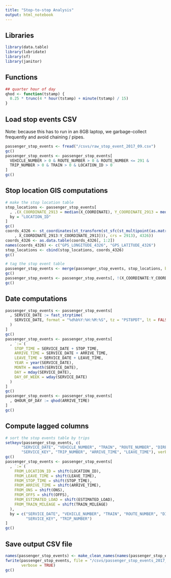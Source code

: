 ```yaml
---
title: "Stop-to-stop Analysis"
output: html_notebook
---
```


## Libraries
```r
library(data.table)
library(lubridate)
library(sf)
library(janitor)

```

## Functions
```r
## quarter hour of day
qhod <- function(tstamp) {
  0.25 * trunc(4 * hour(tstamp) + minute(tstamp) / 15)
}

```

## Load stop events CSV
Note: because this has to run in an 8GB laptop, we garbage-collect frequently and avoid chaining
/ pipes.
```r
passenger_stop_events <- fread("/csvs/raw_stop_event_2017_09.csv")
gc()
passenger_stop_events <- passenger_stop_events[
  VEHICLE_NUMBER > 0 & ROUTE_NUMBER > 0 & ROUTE_NUMBER <= 291 &
  TRIP_NUMBER > 0 & TRAIN > 0 & LOCATION_ID > 0
]
gc()
```

## Stop location GIS computations
```r
# make the stop location table
stop_locations <- passenger_stop_events[
  , .(X_COORDINATE_2913 = median(X_COORDINATE), Y_COORDINATE_2913 = median(Y_COORDINATE)),
  by = "LOCATION_ID"
]
gc()
coords_4326 <- st_coordinates(st_transform(st_sfc(st_multipoint(as.matrix(stop_locations[
    , X_COORDINATE_2913:Y_COORDINATE_2913])), crs = 2913), 4326))
coords_4326 <- as.data.table(coords_4326[, 1:2])
names(coords_4326) <- c("GPS_LONGITUDE_4326", "GPS_LATITUDE_4326")
stop_locations <- cbind(stop_locations, coords_4326)
gc()

# tag the stop event table
passenger_stop_events <- merge(passenger_stop_events, stop_locations, by = "LOCATION_ID")
gc()
passenger_stop_events <- passenger_stop_events[, !(X_COORDINATE:Y_COORDINATE)]
gc()

```

## Date computations
```r
passenger_stop_events <- passenger_stop_events[
  , SERVICE_DATE := fast_strptime(
    SERVICE_DATE, format = "%d%b%Y:%H:%M:%S", tz = "PST8PDT", lt = FALSE
  )
]
gc()
passenger_stop_events <- passenger_stop_events[
  , `:=`(
    STOP_TIME = SERVICE_DATE + STOP_TIME,
    ARRIVE_TIME = SERVICE_DATE + ARRIVE_TIME,
    LEAVE_TIME = SERVICE_DATE + LEAVE_TIME,
    YEAR = year(SERVICE_DATE),
    MONTH = month(SERVICE_DATE),
    DAY = mday(SERVICE_DATE),
    DAY_OF_WEEK = wday(SERVICE_DATE)
  )
]
gc()
passenger_stop_events <- passenger_stop_events[
  , QHOUR_OF_DAY := qhod(ARRIVE_TIME)
]
gc()

```

## Compute lagged columns
```r
# sort the stop events table by trips
setkeyv(passenger_stop_events, c( 
       "SERVICE_DATE", "VEHICLE_NUMBER", "TRAIN", "ROUTE_NUMBER", "DIRECTION",
       "SERVICE_KEY", "TRIP_NUMBER", "ARRIVE_TIME", "LEAVE_TIME"), verbose = TRUE)
gc()
passenger_stop_events <- passenger_stop_events[
  , `:=`(
    FROM_LOCATION_ID = shift(LOCATION_ID),
    FROM_LEAVE_TIME = shift(LEAVE_TIME),
    FROM_STOP_TIME = shift(STOP_TIME),
    FROM_ARRIVE_TIME = shift(ARRIVE_TIME),
    FROM_ONS = shift(ONS),
    FROM_OFFS = shift(OFFS),
    FROM_ESTIMATED_LOAD = shift(ESTIMATED_LOAD),
    FROM_TRAIN_MILEAGE = shift(TRAIN_MILEAGE)
  ),
  by = c("SERVICE_DATE", "VEHICLE_NUMBER", "TRAIN", "ROUTE_NUMBER", "DIRECTION",
         "SERVICE_KEY", "TRIP_NUMBER")
]
gc()

```

## Save output CSV file
```r
names(passenger_stop_events) <- make_clean_names(names(passenger_stop_events))
fwrite(passenger_stop_events, file = "/csvs/passenger_stop_events_2017_09.csv",
       verbose = TRUE)
gc()

```

